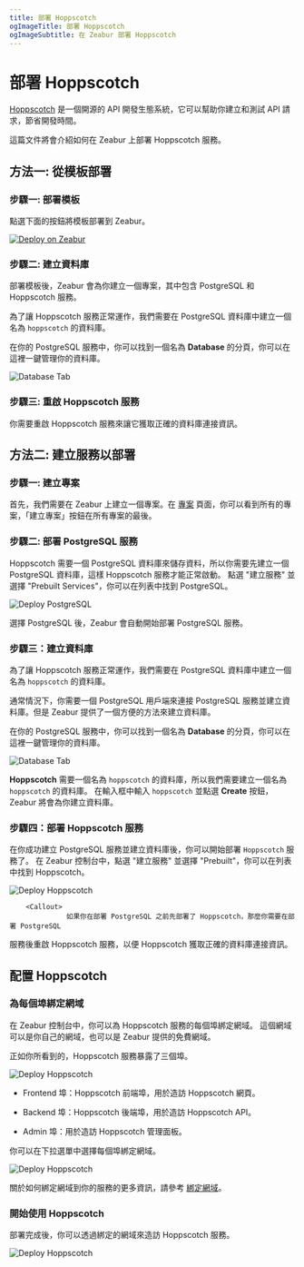 ```yaml
---
title: 部署 Hoppscotch
ogImageTitle: 部署 Hoppscotch
ogImageSubtitle: 在 Zeabur 部署 Hoppscotch
---
```



# 部署 Hoppscotch

[Hoppscotch](https://hoppscotch.com/) 是一個開源的 API 開發生態系統，它可以幫助你建立和測試 API 請求，節省開發時間。

這篇文件將會介紹如何在 Zeabur 上部署 Hoppscotch 服務。

## 方法一: 從模板部署

### 步驟一: 部署模板

點選下面的按鈕將模板部署到 Zeabur。

[![Deploy on Zeabur](https://zeabur.com/button.svg)](https://zeabur.com/templates/HIB6B9)

### 步驟二: 建立資料庫

部署模板後，Zeabur 會為你建立一個專案，其中包含 PostgreSQL 和 Hoppscotch 服務。

為了讓 Hoppscotch 服務正常運作，我們需要在 PostgreSQL 資料庫中建立一個名為 `hoppscotch` 的資料庫。

在你的 PostgreSQL 服務中，你可以找到一個名為 **Database** 的分頁，你可以在這裡一鍵管理你的資料庫。

![Database Tab](/marketplace/postgresql/create-database.png)

### 步驟三: 重啟 Hoppscotch 服務

你需要重啟 Hoppscotch 服務來讓它獲取正確的資料庫連接資訊。

## 方法二: 建立服務以部署

### 步驟一: 建立專案

首先，我們需要在 Zeabur 上建立一個專案。在 [專案](https://dash.zeabur.com/projects) 頁面，你可以看到所有的專案，「建立專案」按鈕在所有專案的最後。

### 步驟二: 部署 PostgreSQL 服務

Hoppscotch 需要一個 PostgreSQL 資料庫來儲存資料，所以你需要先建立一個 PostgreSQL 資料庫，這樣 Hoppscotch 服務才能正常啟動。
點選 "建立服務" 並選擇 "Prebuilt Services"，你可以在列表中找到 PostgreSQL。

![Deploy PostgreSQL](/marketplace/postgresql/deploy.png)

選擇 PostgreSQL 後，Zeabur 會自動開始部署 PostgreSQL 服務。

### 步驟三：建立資料庫

為了讓 Hoppscotch 服務正常運作，我們需要在 PostgreSQL 資料庫中建立一個名為 `hoppscotch` 的資料庫。

通常情況下，你需要一個 PostgreSQL 用戶端來連接 PostgreSQL 服務並建立資料庫。但是 Zeabur 提供了一個方便的方法來建立資料庫。

在你的 PostgreSQL 服務中，你可以找到一個名為 **Database** 的分頁，你可以在這裡一鍵管理你的資料庫。

![Database Tab](/marketplace/postgresql/create-database.png)

**Hoppscotch** 需要一個名為 `hoppscotch` 的資料庫，所以我們需要建立一個名為 `hoppscotch` 的資料庫。
在輸入框中輸入 `hoppscotch` 並點選 **Create** 按鈕，Zeabur 將會為你建立資料庫。

### 步驟四：部署 Hoppscotch 服務

在你成功建立 PostgreSQL 服務並建立資料庫後，你可以開始部署 `Hoppscotch` 服務了。
在 Zeabur 控制台中，點選 "建立服務" 並選擇 "Prebuilt"，你可以在列表中找到 Hoppscotch。

![Deploy Hoppscotch](/marketplace/hoppscotch/deploy.png)

        <Callout>
                  如果你在部署 PostgreSQL 之前先部署了 Hoppscotch，那麼你需要在部署 PostgreSQL
  服務後重啟 Hoppscotch 服務，以便 Hoppscotch 獲取正確的資料庫連接資訊。
          </Callout>

## 配置 Hoppscotch

### 為每個埠綁定網域

在 Zeabur 控制台中，你可以為 Hoppscotch 服務的每個埠綁定網域。
這個網域可以是你自己的網域，也可以是 Zeabur 提供的免費網域。

正如你所看到的，Hoppscotch 服務暴露了三個埠。

![Deploy Hoppscotch](/marketplace/hoppscotch/domain-ports.png)

- Frontend 埠：Hoppscotch 前端埠，用於造訪 Hoppscotch 網頁。

- Backend 埠：Hoppscotch 後端埠，用於造訪 Hoppscotch API。

- Admin 埠：用於造訪 Hoppscotch 管理面板。

你可以在下拉選單中選擇每個埠綁定網域。

![Deploy Hoppscotch](/marketplace/hoppscotch/bind-domain.png)

關於如何綁定網域到你的服務的更多資訊，請參考 [綁定網域](../deploy/domain-binding)。

### 開始使用 Hoppscotch

部署完成後，你可以透過綁定的網域來造訪 Hoppscotch 服務。

![Deploy Hoppscotch](/marketplace/hoppscotch/frontend.png)

